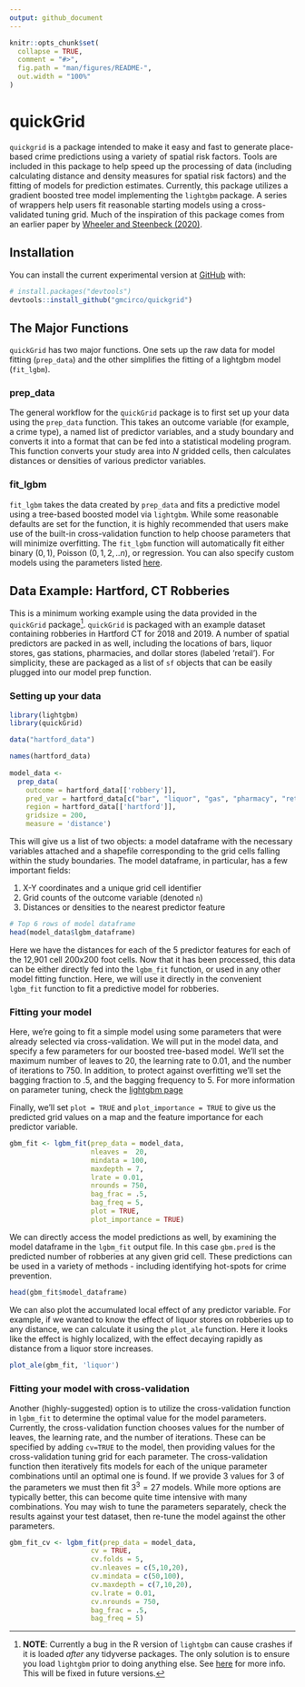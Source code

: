 ```yaml
---
output: github_document
---
```


<!-- README.md is generated from README.Rmd. Please edit that file -->

```r
knitr::opts_chunk$set(
  collapse = TRUE,
  comment = "#>",
  fig.path = "man/figures/README-",
  out.width = "100%"
)
```

# quickGrid

<!-- badges: start -->
<!-- badges: end -->

`quickgrid` is a package intended to make it easy and fast to generate place-based crime predictions using a variety of spatial risk factors. Tools are included in this package to help speed up the processing of data (including calculating distance and density measures for spatial risk factors) and the fitting of models for prediction estimates. Currently, this package utilizes a gradient boosted tree model implementing the `lightgbm` package. A series of wrappers help users fit reasonable starting models using a cross-validated tuning grid. Much of the inspiration of this package comes from an earlier paper by [Wheeler and Steenbeck (2020)](https://link.springer.com/article/10.1007/s10940-020-09457-7).

## Installation

You can install the current experimental version at [GitHub](https://github.com/) with:

``` r
# install.packages("devtools")
devtools::install_github("gmcirco/quickgrid")
```

## The Major Functions

`quickGrid` has two major functions. One sets up the raw data for model fitting (`prep_data`) and the other simplifies the fitting of a lightgbm model (`fit_lgbm`).

### prep_data
The general workflow for the `quickGrid` package is to first set up your data using the `prep_data` function. This takes an outcome variable (for example, a crime type), a named list of predictor variables, and a study boundary and converts it into a format that can be fed into a statistical modeling program. This function converts your study area into $N$ gridded cells, then calculates distances or densities of various predictor variables.

### fit_lgbm

`fit_lgbm` takes the data created by `prep_data` and fits a predictive model using a tree-based boosted model via `lightgbm`. While some reasonable defaults are set for the function, it is highly recommended that users make use of the built-in cross-validation function to help choose parameters that will minimize overfitting. The `fit_lgbm` function will automatically fit either binary $(0,1)$, Poisson $(0,1,2,..n)$, or regression. You can also specify custom models using the parameters listed [here](https://lightgbm.readthedocs.io/en/latest/Parameters.html).


## Data Example: Hartford, CT Robberies

This is a minimum working example using the data provided in the `quickGrid` package^[**NOTE**: Currently a bug in the R version of `lightgbm` can cause crashes if it is loaded *after* any tidyverse packages. The only solution is to ensure you load `lightgbm` prior to doing anything else. See [here](https://github.com/microsoft/LightGBM/issues/4007) for more info. This will be fixed in future versions.]. `quickGrid` is packaged with an example dataset containing robberies in Hartford CT for 2018 and 2019. A number of spatial predictors are packed in as well, including the locations of bars, liquor stores, gas stations, pharmacies, and dollar stores (labeled 'retail'). For simplicity, these are packaged as a list of `sf` objects that can be easily plugged into our model prep function.

### Setting up your data

```r
library(lightgbm)
library(quickGrid)

data("hartford_data")

names(hartford_data)
 
model_data <-
  prep_data(
    outcome = hartford_data[['robbery']],
    pred_var = hartford_data[c("bar", "liquor", "gas", "pharmacy", "retail")],
    region = hartford_data[['hartford']],
    gridsize = 200,
    measure = 'distance')
```

This will give us a list of two objects: a model dataframe with the necessary variables attached and a shapefile corresponding to the grid cells falling within the study boundaries. The model dataframe, in particular, has a few important fields:

1. X-Y coordinates and a unique grid cell identifier
2. Grid counts of the outcome variable (denoted `n`)
3. Distances or densities to the nearest predictor feature 

```r
# Top 6 rows of model dataframe
head(model_data$lgbm_dataframe)
```

Here we have the distances for each of the 5 predictor features for each of the 12,901 cell 200x200 foot cells. Now that it has been processed, this data can be either directly fed into the `lgbm_fit` function, or used in any other model fitting function. Here, we will use it directly in the convenient `lgbm_fit` function to fit a predictive model for robberies.

### Fitting your model

Here, we're going to fit a simple model using some parameters that were already selected via cross-validation. We will put in the model data, and specify a few parameters for our boosted tree-based model. We'll set the maximum number of leaves to 20, the learning rate to 0.01, and the number of iterations to 750. In addition, to protect against overfitting we'll set the bagging fraction to .5, and the bagging frequency to 5. For more information on parameter tuning, check the [lightgbm page](https://lightgbm.readthedocs.io/en/latest/Parameters-Tuning.html)

Finally, we'll set `plot = TRUE` and `plot_importance = TRUE` to give us the predicted grid values on a map and the feature importance for each predictor variable.

```r
gbm_fit <- lgbm_fit(prep_data = model_data,
                    nleaves =  20,
                    mindata = 100,
                    maxdepth = 7,
                    lrate = 0.01,
                    nrounds = 750,
                    bag_frac = .5,
                    bag_freq = 5,
                    plot = TRUE,
                    plot_importance = TRUE)
```

We can directly access the model predictions as well, by examining the model dataframe in the `lgbm_fit` output file. In this case `gbm.pred` is the predicted number of robberies at any given grid cell. These predictions can be used in a variety of methods - including identifying hot-spots for crime prevention.

```r
head(gbm_fit$model_dataframe)
```
We can also plot the accumulated local effect of any predictor variable. For example, if we wanted to know the effect of liquor stores on robberies up to any distance, we can calculate it using the `plot_ale` function. Here it looks like the effect is highly localized, with the effect decaying rapidly as distance from a liquor store increases.

```r
plot_ale(gbm_fit, 'liquor')
```

### Fitting your model with cross-validation

Another (highly-suggested) option is to utilize the cross-validation function in `lgbm_fit` to determine the optimal value for the model parameters. Currently, the cross-validation function chooses values for the number of leaves, the learning rate, and the number of iterations. These can be specified by adding `cv=TRUE` to the model, then providing values for the cross-validation tuning grid for each parameter. The cross-validation function then iteratively fits models for each of the unique parameter combinations until an optimal one is found. If we provide 3 values for 3 of the parameters we must then fit $3^3 = 27$ models. While more options are typically better, this can become quite time intensive with many combinations. You may wish to tune the parameters separately, check the results against your test dataset, then re-tune the model against the other parameters.

```r
gbm_fit_cv <- lgbm_fit(prep_data = model_data,
                    cv = TRUE,
                    cv.folds = 5,
                    cv.nleaves = c(5,10,20),
                    cv.mindata = c(50,100),
                    cv.maxdepth = c(7,10,20),
                    cv.lrate = 0.01,
                    cv.nrounds = 750,
                    bag_frac = .5,
                    bag_freq = 5)
```
